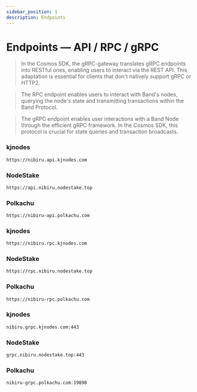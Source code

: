 ```yaml
---
sidebar_position: 1
description: Endpoints
---
```



# Endpoints — API / RPC / gRPC

> In the Cosmos SDK, the gRPC-gateway translates gRPC endpoints into RESTful ones, enabling users to interact via the REST API. This adaptation is essential for clients that don't natively support gRPC or HTTP2.

> The RPC endpoint enables users to interact with Band's nodes, querying the node's state and transmitting transactions within the Band Protocol.

> The gRPC endpoint enables user interactions with a Band Node through the efficient gRPC framework. In the Cosmos SDK, this protocol is crucial for state queries and transaction broadcasts.

<Tabs>
  <TabItem value="api" label="API" default>

### kjnodes
```bash
https://nibiru.api.kjnodes.com
```

### NodeStake
```bash
https://api.nibiru.nodestake.top
```

### Polkachu
```bash
https://nibiru-api.polkachu.com
```

  </TabItem>
  <TabItem value="rpc" label="RPC">

### kjnodes
```bash
https://nibiru.rpc.kjnodes.com
```

### NodeStake
```bash
https://rpc.nibiru.nodestake.top
```

### Polkachu
```bash
https://nibiru-rpc.polkachu.com
```

  </TabItem>
  <TabItem value="grpc" label="gRPC">

### kjnodes
```bash
nibiru.grpc.kjnodes.com:443
```

### NodeStake
```bash
grpc.nibiru.nodestake.top:443
```

### Polkachu
```bash
nibiru-grpc.polkachu.com:19890
```

  </TabItem>
</Tabs>
